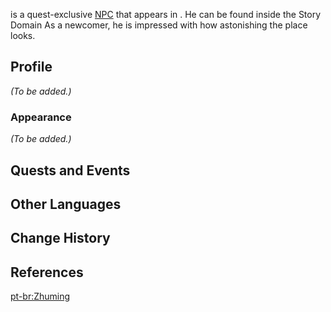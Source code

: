 {{Meta
<!-- Remove this template after adding the missing info -->
|missing_NPC_profile  = yes
}}
{{Character Infobox
|image            = NPC Zhu Ming.png
|region           = Liyue
|location         = Liyue
|voiceEN          = [https://linktr.ee/MattShipman Matt Shipman]<ref name="Matt Shipman">Twitter: [https://twitter.com/MattShipmanVO/status/1367177037669089284 EN VA Self Announcement]</ref>
|type             = Quest NPC
|deceased         = Past
}}
{{Lang|'''Zhu Ming'''|zh=祝明|zh_rm=Zhù Míng}} is a quest-exclusive [[NPC]] that appears in {{Quest|Yet the Butterfly Flutters Away}}. He can be found inside the Story Domain {{LL|Enter the "border"|.}} As a newcomer, he is impressed with how astonishing the place looks.

==Profile==
<!-- detailed story/lore information goes here -->
''(To be added.)''

===Appearance===
''(To be added.)''

==Quests and Events==
{{Quests and Events}}

==Other Languages==
{{Other Languages
|default_hidden = 1
|en      = Zhu Ming
|zhs     = 祝明
|zhs_rm  = Zhù Míng
|zht     = 祝明
|zht_rm  = Zhù Míng
|ja      = 祝明
|ja_rm   = Shuku Mei{{Assumed}}
|ko      = 축명
|ko_rm   = Chuk Myeong
|es      = Zhu Ming
|fr      = Zhuming
|ru      = Чжу Мин
|th      = Zhu Ming
|vi      = Zhu Ming
|de      = Zhu Ming
|id      = Zhu Ming
|pt      = Zhuming
|tr      = Zhu Ming
|it      = Zhu Ming
}}

==Change History==
{{Change History|1.3}}

==References==
{{Reflist}}

[[pt-br:Zhuming]]